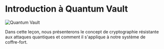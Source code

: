 # Introduction à Quantum Vault

![Quantum Vault](/graphics/banners/quantum-vault.png)

Dans cette leçon, nous présenterons le concept de cryptographie résistante aux attaques quantiques et comment il s'applique à notre système de coffre-fort.
